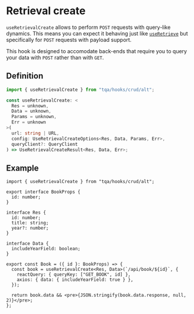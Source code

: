 # Retrieval create

`useRetrievalCreate` allows to perform `POST` requests with query-like dynamics.
This means you can expect it behaving just like [`useRetrieve`](/retrieve-status)
but specifically for `POST` requests with payload support.

This hook is designed to accomodate back-ends that require you to query your
data with `POST` rather than with `GET`.

## Definition

```ts filename="Import statement (TypeScript)"
import { useRetrievalCreate } from "tqa/hooks/crud/alt";
```

```ts filename="Signature (TypeScript)" copy=false
const useRetrievalCreate: <
  Res = unknown,
  Data = unknown,
  Params = unknown,
  Err = unknown
>(
  url: string | URL,
  config: UseRetrievalCreateOptions<Res, Data, Params, Err>,
  queryClient?: QueryClient
) => UseRetrievalCreateResult<Res, Data, Err>;
```

## Example

```tsx filename="TypeScript (TSX)"
import { useRetrievalCreate } from "tqa/hooks/crud/alt";

export interface BookProps {
  id: number;
}

interface Res {
  id: number;
  title: string;
  year?: number;
}

interface Data {
  includeYearField: boolean;
}

export const Book = ({ id }: BookProps) => {
  const book = useRetrievalCreate<Res, Data>(`/api/book/${id}`, {
    reactQuery: { queryKey: ["GET_BOOK", id] },
    axios: { data: { includeYearField: true } },
  });

  return book.data && <pre>{JSON.stringify(book.data.response, null, 2)}</pre>;
};
```
